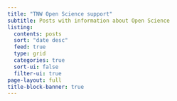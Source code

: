 ---
title: "TNW Open Science support"
subtitle: Posts with information about Open Science
listing:
  contents: posts
  sort: "date desc"
  feed: true
  type: grid
  categories: true
  sort-ui: false
  filter-ui: true
page-layout: full
title-block-banner: true
---
